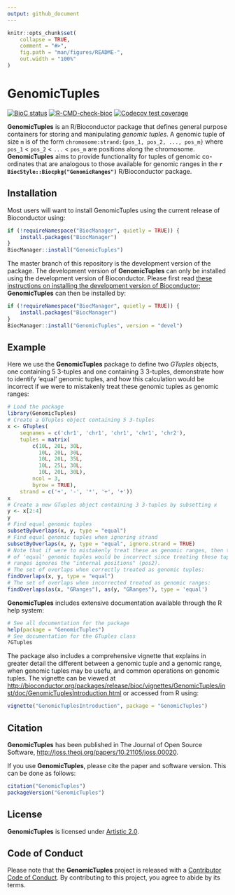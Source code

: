 ```yaml
---
output: github_document
---
```


<!-- README.md is generated from README.Rmd. Please edit that file -->

```r
knitr::opts_chunk$set(
    collapse = TRUE,
    comment = "#>",
    fig.path = "man/figures/README-",
    out.width = "100%"
)
```

# GenomicTuples

<!-- badges: start -->
[![BioC status](http://www.bioconductor.org/shields/build/release/bioc/GenomicTuples.svg)](https://bioconductor.org/checkResults/release/bioc-LATEST/GenomicTuples)
[![R-CMD-check-bioc](https://github.com/PeteHaitch/GenomicTuples/workflows/R-CMD-check-bioc/badge.svg)](https://github.com/PeteHaitch/GenomicTuples/actions)
[![Codecov test coverage](https://codecov.io/gh/PeteHaitch/GenomicTuples/branch/master/graph/badge.svg)](https://codecov.io/gh/PeteHaitch/GenomicTuples?branch=master)
<!-- badges: end -->

**GenomicTuples** is an R/Bioconductor package that defines general purpose containers for storing and manipulating *genomic tuples*.
A genomic tuple of size `m` is of the form `chromosome:strand:{pos_1, pos_2, ..., pos_m}` where `pos_1` \< `pos_2` \< `...` \< `pos_m` are positions along the chromosome. 
**GenomicTuples** aims to provide functionality for tuples of genomic co-ordinates that are analogous to those available for genomic ranges in the **`r BiocStyle::Biocpkg("GenomicRanges")`** R/Bioconductor package.

## Installation

Most users will want to install GenomicTuples using the current release of Bioconductor using:

```r
if (!requireNamespace("BiocManager", quietly = TRUE)) {
    install.packages("BiocManager")
}
BiocManager::install("GenomicTuples")
```

The master branch of this repository is the development version of the package. 
The development version of **GenomicTuples** can only be installed using the development version of Bioconductor.
Please first read [these instructions on installing the development version of Bioconductor](http://www.bioconductor.org/developers/how-to/useDevel/); **GenomicTuples** can then be installed by:

```r
if (!requireNamespace("BiocManager", quietly = TRUE)) {
    install.packages("BiocManager")
}
BiocManager::install("GenomicTuples", version = "devel")
```

## Example

Here we use the **GenomicTuples** package to define two *GTuples* objects, one containing 5 3-tuples and one containing 3 3-tuples, demonstrate how to identify 'equal' genomic tuples, and how this calculation would be incorrect if we were to mistakenly treat these genomic tuples as genomic ranges:

```r
# Load the package
library(GenomicTuples)
# Create a GTuples object containing 5 3-tuples
x <- GTuples(
    seqnames = c('chr1', 'chr1', 'chr1', 'chr1', 'chr2'), 
    tuples = matrix(
        c(10L, 20L, 30L,
          10L, 20L, 30L,
          10L, 20L, 35L,
          10L, 25L, 30L,
          10L, 20L, 30L),
        ncol = 3,
        byrow = TRUE), 
    strand = c('+', '-', '*', '+', '+'))
x
# Create a new GTuples object containing 3 3-tuples by subsetting x
y <- x[2:4]
y
# Find equal genomic tuples
subsetByOverlaps(x, y, type = "equal")
# Find equal genomic tuples when ignoring strand
subsetByOverlaps(x, y, type = "equal", ignore.strand = TRUE)
# Note that if were to mistakenly treat these as genomic ranges, then the set 
# of 'equal' genomic tuples would be incorrect since treating these tuples as 
# ranges ignores the "internal positions" (pos2).
# The set of overlaps when correctly treated as genomic tuples:
findOverlaps(x, y, type = "equal")
# The set of overlaps when incorrected treated as genomic ranges:
findOverlaps(as(x, "GRanges"), as(y, "GRanges"), type = 'equal')
```

**GenomicTuples** includes extensive documentation available through the R help system:

```r
# See all documentation for the package
help(package = "GenomicTuples")
# See documentation for the GTuples class
?GTuples
```

The package also includes a comprehensive vignette that explains in greater detail the different between a genomic tuple and a genomic range, when genomic tuples may be usefu, and common operations on genomic tuples. The vignette can be viewed at [http://bioconductor.org/packages/release/bioc/vignettes/GenomicTuples/inst/doc/GenomicTuplesIntroduction.html](http://bioconductor.org/packages/release/bioc/vignettes/GenomicTuples/inst/doc/GenomicTuplesIntroduction.html) or accessed from R using:

```r
vignette("GenomicTuplesIntroduction", package = "GenomicTuples")
```

## Citation

**GenomicTuples** has been published in The Journal of Open Source Software, [http://joss.theoj.org/papers/10.21105/joss.00020](http://joss.theoj.org/papers/10.21105/joss.00020).

If you use **GenomicTuples**, please cite the paper and software version. This can be done as follows: 

```r
citation("GenomicTuples")
packageVersion("GenomicTuples")
```

## License

**GenomicTuples** is licensed under [Artistic 2.0](https://www.r-project.org/Licenses/Artistic-2.0).

## Code of Conduct

Please note that the **GenomicTuples** project is released with a [Contributor Code of Conduct](http://bioconductor.org/about/code-of-conduct/).
By contributing to this project, you agree to abide by its terms.
